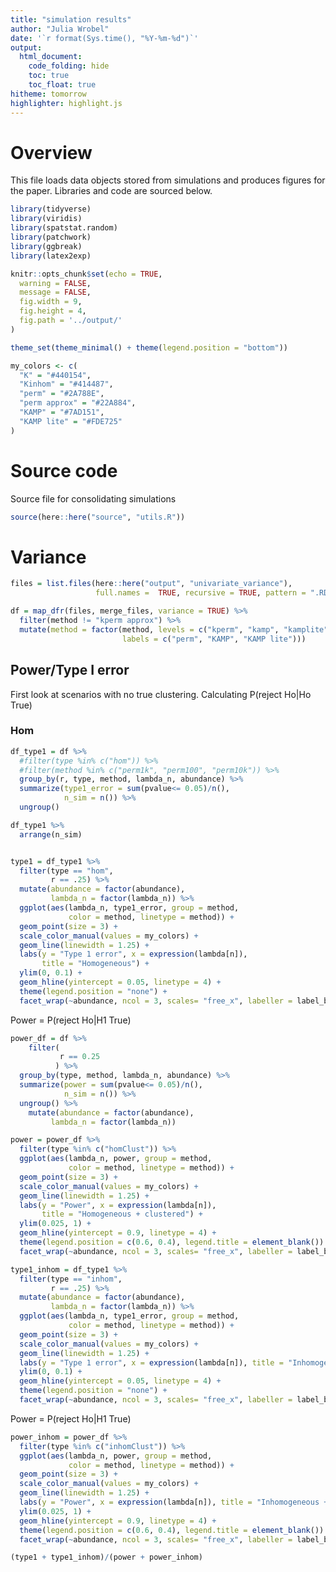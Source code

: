 ```yaml
---
title: "simulation results"
author: "Julia Wrobel"
date: '`r format(Sys.time(), "%Y-%m-%d")`'
output:
  html_document: 
    code_folding: hide
    toc: true
    toc_float: true
hitheme: tomorrow
highlighter: highlight.js
---
```


# Overview

This file loads data objects stored from simulations and produces figures for the paper. Libraries and code are sourced below. 

```r
library(tidyverse)
library(viridis)
library(spatstat.random)
library(patchwork)
library(ggbreak)
library(latex2exp)

knitr::opts_chunk$set(echo = TRUE,
  warning = FALSE,
  message = FALSE,
  fig.width = 9,
  fig.height = 4,
  fig.path = '../output/'
)

theme_set(theme_minimal() + theme(legend.position = "bottom"))

my_colors <- c(
  "K" = "#440154",
  "Kinhom" = "#414487",
  "perm" = "#2A788E",
  "perm approx" = "#22A884",
  "KAMP" = "#7AD151",
  "KAMP lite" = "#FDE725"
)
```

# Source code

Source file for consolidating simulations

```r
source(here::here("source", "utils.R"))
```


# Variance

```r
files = list.files(here::here("output", "univariate_variance"),
                   full.names =  TRUE, recursive = TRUE, pattern = ".RDA")

df = map_dfr(files, merge_files, variance = TRUE) %>%
  filter(method != "kperm approx") %>%
  mutate(method = factor(method, levels = c("kperm", "kamp", "kamplite"),
                         labels = c("perm", "KAMP", "KAMP lite")))
```






## Power/Type I error

First look at scenarios with no true clustering. Calculating P(reject Ho|Ho True)

### Hom

```r
df_type1 = df %>%
  #filter(type %in% c("hom")) %>%
  #filter(method %in% c("perm1k", "perm100", "perm10k")) %>%
  group_by(r, type, method, lambda_n, abundance) %>%
  summarize(type1_error = sum(pvalue<= 0.05)/n(),
            n_sim = n()) %>%
  ungroup()

df_type1 %>%
  arrange(n_sim)


type1 = df_type1 %>%
  filter(type == "hom",
         r == .25) %>%
  mutate(abundance = factor(abundance),
         lambda_n = factor(lambda_n)) %>%
  ggplot(aes(lambda_n, type1_error, group = method,
             color = method, linetype = method)) +
  geom_point(size = 3) +
  scale_color_manual(values = my_colors) +
  geom_line(linewidth = 1.25) +
  labs(y = "Type 1 error", x = expression(lambda[n]),
       title = "Homogeneous") +
  ylim(0, 0.1) +
  geom_hline(yintercept = 0.05, linetype = 4) +
  theme(legend.position = "none") +
  facet_wrap(~abundance, ncol = 3, scales= "free_x", labeller = label_both)

```




Power = P(reject Ho|H1 True)

```r
power_df = df %>%
    filter(
           r == 0.25
          ) %>%
  group_by(type, method, lambda_n, abundance) %>%
  summarize(power = sum(pvalue<= 0.05)/n(),
            n_sim = n()) %>%
  ungroup() %>%
    mutate(abundance = factor(abundance),
         lambda_n = factor(lambda_n))

power = power_df %>%
  filter(type %in% c("homClust")) %>%
  ggplot(aes(lambda_n, power, group = method,
             color = method, linetype = method)) +
  geom_point(size = 3) +
  scale_color_manual(values = my_colors) +
  geom_line(linewidth = 1.25) +
  labs(y = "Power", x = expression(lambda[n]),
       title = "Homogeneous + clustered") +
  ylim(0.025, 1) +
  geom_hline(yintercept = 0.9, linetype = 4) +
  theme(legend.position = c(0.6, 0.4), legend.title = element_blank()) +
  facet_wrap(~abundance, ncol = 3, scales= "free_x", labeller = label_both)


```




```r
type1_inhom = df_type1 %>%
  filter(type == "inhom",
         r == .25) %>%
  mutate(abundance = factor(abundance),
         lambda_n = factor(lambda_n)) %>%
  ggplot(aes(lambda_n, type1_error, group = method,
             color = method, linetype = method)) +
  geom_point(size = 3) +
  scale_color_manual(values = my_colors) +
  geom_line(linewidth = 1.25) +
  labs(y = "Type 1 error", x = expression(lambda[n]), title = "Inhomogeneous") +
  ylim(0, 0.1) +
  geom_hline(yintercept = 0.05, linetype = 4) +
  theme(legend.position = "none") +
  facet_wrap(~abundance, ncol = 3, scales= "free_x", labeller = label_both)

```




Power = P(reject Ho|H1 True)

```r

power_inhom = power_df %>%
  filter(type %in% c("inhomClust")) %>%
  ggplot(aes(lambda_n, power, group = method,
             color = method, linetype = method)) +
  geom_point(size = 3) +
  scale_color_manual(values = my_colors) +
  geom_line(linewidth = 1.25) +
  labs(y = "Power", x = expression(lambda[n]), title = "Inhomogeneous + clustered") +
  ylim(0.025, 1) +
  geom_hline(yintercept = 0.9, linetype = 4) +
  theme(legend.position = c(0.6, 0.4), legend.title = element_blank()) +
  facet_wrap(~abundance, ncol = 3, scales= "free_x", labeller = label_both)


```





```r
(type1 + type1_inhom)/(power + power_inhom)
```




